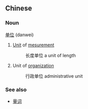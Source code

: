 ==Chinese==
===Noun===
[[单]][[位]] (danwei)

# [[Unit]] of [[mesurement]]
#:长度单位 a unit of length
# Unit of [[organization]]
#:行政单位 administrative unit

===See also===
*[[量词]]